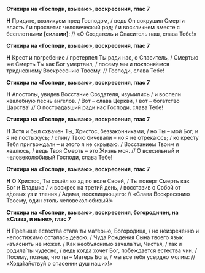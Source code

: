 **Стихира на «Господи, взываю», воскресения, глас 7**

**Н** Придите, возликуем пред Господом, / ведь Он сокрушил Смерти власть / и просветил человеческий род; / и воскликнем вместе с бесплотными **[**силами**]**: // «О Создатель и Спаситель наш, слава Тебе!»

**Стихира на «Господи, взываю», воскресения, глас 7**

**Н** Крест и погребение / претерпел Ты ради нас, о Спаситель, / Смертью же Смерть Ты как Бог умертвил, / посему мы и поклоня́емся тридневному Воскресению Твоему. // Господи, слава Тебе!

**Стихира на «Господи, взываю», воскресения, глас 7**

**Н** Апостолы, увидев Восстание Создателя, изумились / и воспели хвалебную песнь ангелов. / Вот – слава Церкви, / вот – богатство Царства! // О пострадавший ради нас Господи, слава Тебе!

**Стихира на «Господи, взываю», воскресения, глас 7**

**Н** Хотя и был схвачен Ты, Христос, беззаконниками, / но Ты – мой Бог, и я не постыжусь; / спину Твою бичевали – но я не отрекаюсь; / ко кресту Тебя пригвождали – и этого я не скрываю. / Восстанием Твоим я хвалюсь, / ведь Твоя Смерть – это Жизнь моя. // О всесильный и человеколюбивый Господи, слава Тебе!

**Стихира на «Господи, взываю», воскресения, глас 7**

**Н** О Христос, Ты сошёл во ад по воле Своей, / Ты поверг Смерть как Бог и Владыка / и воскрес на третий день, / восставив с Собой от а́довых уз и тления / Адама, восклицающего: // «Слава Воскресению Твоему, один столь человеколюбивый!»

**Стихира на «Господи, взываю», воскресения, богородичен, на «Слава, и ныне», глас 7**

**Н** Превыше естества стала ты матерью, Богородица, / но неизреченно и непостижимо осталась девою. / Чуда Рождения Сына твоего язык изъяснить не может. / Как необъяснимо зачала́ ты, Чистая, / так и родила́ ты чудесно, / ведь когда хочет Бог, побеждается естества чин. / Посему, познав, что ты – Матерь Бога, / мы все тебя усердно молим: // «Хода́тайствуй о спасении душ наших!»
